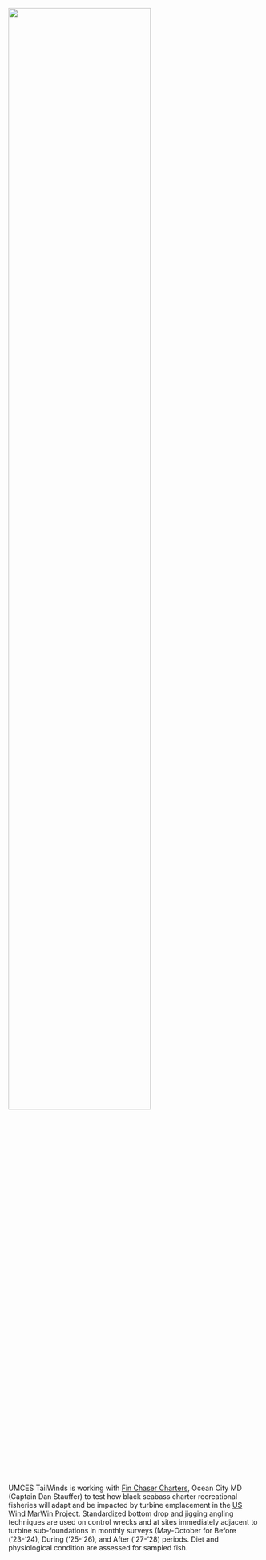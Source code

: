 ![](images/RFRM schema.png){width=75%}

UMCES TailWinds is working with [Fin Chaser Charters](https://finchasersportfishing.com/), Ocean City MD (Captain Dan Stauffer) to test how black seabass charter recreational fisheries will adapt and be impacted by turbine emplacement in the [US Wind MarWin Project](https://uswindinc.com/marwin). Standardized bottom drop and jigging angling techniques are used on control wrecks and at sites immediately adjacent to turbine sub-foundations in monthly surveys (May-October for Before (‘23-’24), During (’25-’26), and After (‘27-’28) periods. Diet and physiological condition are assessed for sampled fish.
